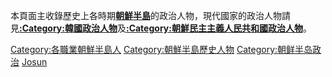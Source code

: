 {{Commonscat|Politicians of Korea}}
本頁面主收錄歷史上各時期'''[[朝鮮半島|朝鮮半島]]'''的政治人物，現代國家的政治人物請見'''[[:Category:韓國政治人物|:Category:韓國政治人物]]'''及'''[[:Category:朝鮮民主主義人民共和國政治人物|:Category:朝鮮民主主義人民共和國政治人物]]'''。

[[Category:各職業朝鮮半島人|Category:各職業朝鮮半島人]]
[[Category:朝鮮半島歷史人物|Category:朝鮮半島歷史人物]]
[[Category:朝鲜半岛政治|Category:朝鲜半岛政治]]
[[Category:亞洲政治人物|Josun]]